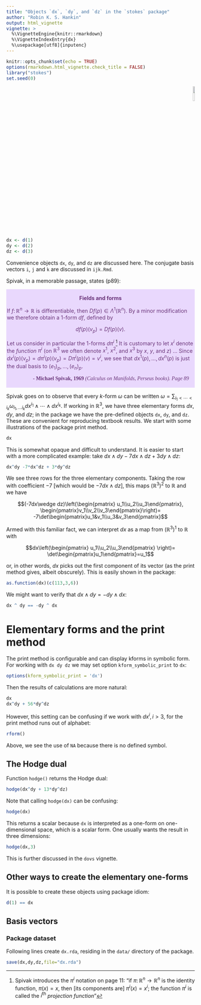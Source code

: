 ```yaml
---
title: "Objects `dx`, `dy`, and `dz` in the `stokes` package"
author: "Robin K. S. Hankin"
output: html_vignette
vignette: >
  %\VignetteEngine{knitr::rmarkdown}
  %\VignetteIndexEntry{dx}
  %\usepackage[utf8]{inputenc}
---
```


```r
knitr::opts_chunk$set(echo = TRUE)
options(rmarkdown.html_vignette.check_title = FALSE)
library("stokes")
set.seed(0)
```

<p style="text-align: right;">
![](`r system.file("help/figures/stokes.png", package = "stokes")`){width=10%}
</p>

```r
dx <- d(1)
dy <- d(2)
dz <- d(3)
```

Convenience objects `dx`, `dy`, and `dz` are discussed here.  The
conjugate basis vectors `i`, `j` and `k` are discussed in `ijk.Rmd`.

Spivak, in a memorable passage, states (p89):

<div class="warning" style='padding:0.1em; background-color:#E9D8FD; color:#69337A'>
<span>
<p style='margin-top:1em; text-align:center'>
<b>Fields and forms</b></p>
<p style='margin-left:1em;'>

If $f\colon\mathbb{R}^n\longrightarrow\mathbb{R}$ is differentiable,
then $Df(p)\in\Lambda^1(\mathbb{R}^n)$.  By a minor modification we
therefore obtain a $1$-form $df$, defined by

$$df(p)(v_p)=Df(p)(v).$$

Let us consider in particular the $1$-forms $d\pi^i$ ^[Spivak
introduces the $\pi^i$ notation on page 11: "if
$\pi\colon\mathbb{R}^n\longrightarrow\mathbb{R}^n$ is the identity
function, $\pi(x)=x$, then [its components are] $\pi^i(x)=x^i$; the
function $\pi^i$ is called the $i^\mathrm{th}$ *projection function*"]
It is customary to let $x^i$ denote the _function_ $\pi^i$ (on
$\mathbb{R}^3$ we often denote $x^1$, $x^2$, and $x^3$ by $x$, $y$,
and $z$) $\ldots$ Since
$dx^i(p)(v_p)=d\pi^i(p)(v_p)=D\pi^i(p)(v)=v^i$, we see that
$dx^1(p),\ldots,dx^n(p)$ is just the dual basis to $(e_1)_p,\ldots,
(e_n)_p$.

</p>
<p style='margin-bottom:1em; margin-right:1em; text-align:right; font-family:Georgia'> <b>- Michael Spivak, 1969</b> <i>(Calculus on Manifolds, Perseus books).  Page 89</i>
</p></span>
</div>


Spivak goes on to observe that every $k$-form $\omega$ can be written
$\omega=\sum_{i_1 < \cdots < i_k}\omega_{i_1,\ldots
i_k}dx^{i_1}\wedge\cdots\wedge dx^{i_k}$.  If working in
$\mathbb{R}^3$, we have three elementary forms $dx$, $dy$, and $dz$;
in the package we have the pre-defined objects `dx`, `dy`, and `dz`.
These are convenient for reproducing textbook results.  We start with
some illustrations of the package print method.

```r
dx
```

This is somewhat opaque and difficult to understand.  It is easier to
start with a more complicated example: take $dx\wedge dy -7dx\wedge dz
+ 3dy\wedge dz$:

```r
dx^dy -7*dx^dz + 3*dy^dz
```

We see three rows for the three elementary components.  Taking the row
with coefficient $-7$ [which would be $-7dx\wedge dz$], this maps
$\left(\mathbb{R}^3\right)^2$ to $\mathbb{R}$ and we have

$$(-7dx\wedge dz)\left(\begin{pmatrix} u_1\\u_2\\u_3\end{pmatrix},
\begin{pmatrix}v_1\\v_2\\v_3\end{pmatrix}\right)=
-7\det\begin{pmatrix}u_1&v_1\\u_3&v_3\end{pmatrix}$$

Armed with this familiar fact, we can interpret $dx$ as a map from
$\left(\mathbb{R}^3\right)^1$ to $\mathbb{R}$ with

$$dx\left(\begin{pmatrix} u_1\\u_2\\u_3\end{pmatrix}
\right)=
\det\begin{pmatrix}u_1\end{pmatrix}=u_1$$

or, in other words, $dx$ picks out the first component of its vector
(as the print method gives, albeit obscurely).  This is easily shown
in the package:

```r
as.function(dx)(c(113,3,6))
```

We might want to verify that $dx\wedge dy=-dy\wedge dx$:

```r
dx ^ dy == -dy ^ dx
```

# Elementary forms and the print method

The print method is configurable and can display kforms in symbolic
form.  For working with `dx dy dz` we may set option
`kform_symbolic_print` to `dx`:

```r
options(kform_symbolic_print = 'dx')
```

Then the results of calculations are more natural:

```r
dx
dx^dy + 56*dy^dz
```

However, this setting can be confusing if we work with $dx^i,i>3$, for
the print method runs out of alphabet:

```r
rform()
```

Above, we see the use of `NA` because there is no defined symbol.


## The Hodge dual

Function `hodge()` returns the Hodge dual:

```r
hodge(dx^dy + 13*dy^dz)
```

Note that calling `hodge(dx)` can be confusing:

```r
hodge(dx)
```

This returns a scalar because `dx` is interpreted as a one-form on
one-dimensional space, which is a scalar form.  One usually wants the
result in three dimensions:

```r
hodge(dx,3)
```

This is further discussed in the `dovs` vignette.

## Other ways to create the elementary one-forms

It is possible to create these objects using package idiom:

```r
d(1) == dx
```

## Basis vectors 


### Package dataset

Following lines create `dx.rda`, residing in the `data/` directory of
the package.

```r
save(dx,dy,dz,file="dx.rda")
```

